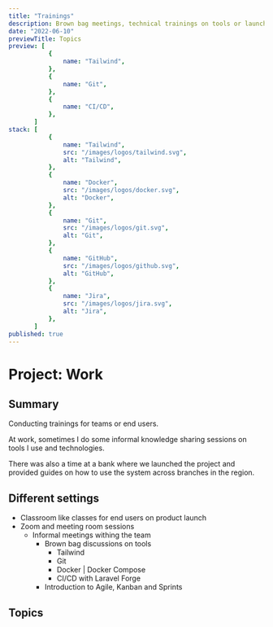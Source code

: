 ```yaml
---
title: "Trainings"
description: Brown bag meetings, technical trainings on tools or launched projects.
date: "2022-06-10"
previewTitle: Topics
preview: [
           {
               name: "Tailwind",
           },
           {
               name: "Git",
           },
           {
               name: "CI/CD",
           },
       ]
stack: [
           {
               name: "Tailwind",
               src: "/images/logos/tailwind.svg",
               alt: "Tailwind",
           },
           {
               name: "Docker",
               src: "/images/logos/docker.svg",
               alt: "Docker",
           },
           {
               name: "Git",
               src: "/images/logos/git.svg",
               alt: "Git",
           },
           {
               name: "GitHub",
               src: "/images/logos/github.svg",
               alt: "GitHub",
           },
           {
               name: "Jira",
               src: "/images/logos/jira.svg",
               alt: "Jira",
           },
       ]
published: true
---
```


# Project: Work

## Summary

Conducting trainings for teams or end users.

At work, sometimes I do some informal knowledge sharing sessions on tools I use and technologies.

There was also a time at a bank where we launched the project and provided guides on how to use the system across branches in the region.

## Different settings

- Classroom like classes for end users on product launch
- Zoom and meeting room sessions
    - Informal meetings withing the team
        - Brown bag discussions on tools
            - Tailwind
            - Git
            - Docker | Docker Compose
            - CI/CD with Laravel Forge
        - Introduction to Agile, Kanban and Sprints


## Topics
